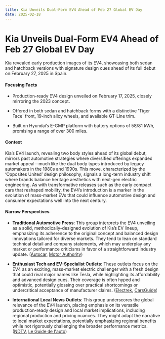 ```yaml
---
title: Kia Unveils Dual-Form EV4 Ahead of Feb 27 Global EV Day
date: 2025-02-18
---
```


# Kia Unveils Dual-Form EV4 Ahead of Feb 27 Global EV Day

Kia revealed early production images of its EV4, showcasing both sedan and hatchback versions with signature design cues ahead of its full debut on February 27, 2025 in Spain.

#### Focusing Facts

- Production-ready EV4 design unveiled on February 17, 2025, closely mirroring the 2023 concept.

- Offered in both sedan and hatchback forms with a distinctive 'Tiger Face' front, 19-inch alloy wheels, and available GT-Line trim.

- Built on Hyundai’s E-GMP platform with battery options of 58/81 kWh, promising a range of over 300 miles.

#### Context

Kia’s EV4 launch, revealing two body styles ahead of its global debut, mirrors past automotive strategies where diversified offerings expanded market appeal—much like the dual body types introduced by legacy automakers in the 1980s and 1990s. This move, characterized by the ‘Opposites United’ design philosophy, signals a long-term industry shift where brands balance heritage aesthetics with next-gen electric engineering. As with transformative releases such as the early compact cars that reshaped mobility, the EV4’s introduction is a marker in the evolution of mass-market EVs that could influence automotive design and consumer expectations well into the next century.

#### Narrow Perspectives

- **Traditional Automotive Press**: This group interprets the EV4 unveiling as a solid, methodically-designed evolution of Kia’s EV lineup, emphasizing its adherence to the original concept and balanced design innovations tailored for diverse markets. They tend to lean on standard technical detail and company statements, which may underplay any market or performance criticisms in favor of a straightforward industry update. ([Autocar](https://www.autocar.co.uk/car-news/new-cars/new-kia-ev4-revealed-choice-hatch-or-saloon-bodystyles), [Motor Authority](https://www.motorauthority.com/news/1145761_kia-ev4-revealed))

- **Enthusiast Tech and EV-Specialist Outlets**: These outlets focus on the EV4 as an exciting, mass-market electric challenger with a fresh design that could rival major names like Tesla, while highlighting its affordability and advanced design cues. Their coverage is often hyped and optimistic, potentially glossing over practical shortcomings or undercritical acceptance of manufacturer claims. ([Electrek](https://electrek.co/2025/02/17/kia-unveils-all-new-ev4-first-look-low-cost-ev/), [CarsGuide](https://www.carsguide.com.au/car-news/kias-new-tesla-knockout-punch-2025-kia-ev4-sedan-and-hatchback-electric-car-revealed-to))

- **International Local News Outlets**: This group underscores the global relevance of the EV4 launch, placing emphasis on its versatile production-ready design and local market implications, including regional production and pricing nuances. They might adapt the narrative to local market expectations, potentially emphasizing regional benefits while not rigorously challenging the broader performance metrics. ([NDTV](https://www.ndtv.com/auto/kia-unveils-the-ev-4-sedan-and-hatchback-ahead-of-launch-check-details-7733072), [Le Guide de l'auto](https://www.guideautoweb.com/en/articles/77387/))
